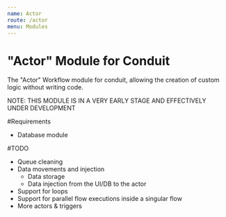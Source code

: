 ```yaml
---
name: Actor
route: /actor
menu: Modules
---
```


# "Actor" Module for Conduit

The "Actor" Workflow module for conduit, allowing the creation of custom logic without writing code.

NOTE: THIS MODULE IS IN A VERY EARLY STAGE AND EFFECTIVELY UNDER DEVELOPMENT

#Requirements
- Database module

#TODO
- Queue cleaning
- Data movements and injection
  - Data storage
  - Data injection from the UI/DB to the actor
- Support for loops
- Support for parallel flow executions inside a singular flow
- More actors & triggers

